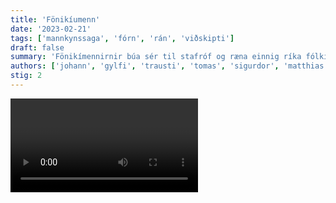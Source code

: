 ```yaml
---
title: 'Fönikíumenn'
date: '2023-02-21'
tags: ['mannkynssaga', 'fórn', 'rán', 'viðskipti']
draft: false
summary: 'Fönikímennirnir búa sér til stafróf og ræna einnig ríka fólkið.'
authors: ['johann', 'gylfi', 'trausti', 'tomas', 'sigurdor', 'matthias', mikael]
stig: 2
---
```


<Video id="pjPp8tVCkUI" />

### Fönikía

Fönikía var samfélag á fornöld sem voru upphaflega frá Kananslands sem eru strandir Líbanons í dag.\
Fönikía var sjóveldi og verslunarveldi sem stofnaði borgríki allt í kringum Miðjarðarhafið 1000 f.Kr.\

### Fönikíumenn

Fönikíumenn voru með verslunarborgir í kringum Miðjarðarhafið og voru mjög ríkir.\
Fönikíumenn voru Sjóræningjar og kaupmenn, þeir sigldu mikið út um allt.\
Fönikíumenn trúðu á marga guði og tengdu þá oft með geimnum og stjörnumerkjum.
Fönikímenn fórnuðu kornabörnum á sérstökum stöðum sem voru kallaðir "Tophets" þar sem að Fönikíumenn brendu syni sína og dættur.

### Stafróf

𐤀 𐤁 𐤂 𐤃 𐤄 𐤅 𐤆 𐤇 𐤈 𐤉 𐤊 𐤋 𐤌 𐤍 𐤎 𐤏 𐤐 𐤑 𐤒 𐤓 𐤔 𐤕

Stafróf Fönikíumanna voru breyttar Híróglýfur.\
Í Stafrófinu voru 22 samhljóðar.\
Fönikímenn kenndu einnig Grikkjum að skrifa.

### Heimildir

Phoenicia. (síðast breytt: 16. febrúar 2022). en.wikipedia.org. https://en.wikipedia.org/wiki/Phoenicia (skoðað 21. feb 2023)\
Phoenician alphabet. (síðast breytt: 21. febrúar 2022). en.wikipedia.org. https://en.wikipedia.org/wiki/Phoenician_alphabet (skoðað 21. feb 2023)
